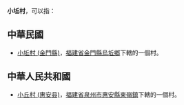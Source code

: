'''小坵村'''，可以指：

==中華民國==
* [[小坵村_(金門縣)|小坵村 (金門縣)]]，[[福建省_(中華民國)|福建省]][[金門縣|金門縣]][[烏坵鄉|烏坵鄉]]下轄的一個村。

==中華人民共和國==
* [[小丘村_(惠安县)|小丘村 (惠安县)]]，[[福建省|福建省]][[泉州市|泉州市]][[惠安縣|惠安縣]][[東嶺鎮|東嶺鎮]]下轄的一個村。

{{消歧義|Cat=三字地名消歧義}}